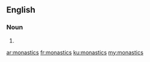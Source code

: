 {{also|monàstics}}
==English==

===Noun===
{{head|en|noun plural form}}

# {{plural of|monastic|lang=en}}

[[ar:monastics]]
[[fr:monastics]]
[[ku:monastics]]
[[my:monastics]]